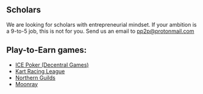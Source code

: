 ## Scholars
    
We are looking for scholars with entrepreneurial mindset.
If your ambition is a 9-to-5 job, this is not for you.
Send us an email to pp2p@protonmail.com



## Play-to-Earn games:

- [ICE Poker (Decentral Games)](https://ice.decentral.games)
- [Kart Racing League](https://kartracingleague.com)
- [Northern Guilds](https://northernguilds.com)
- [Moonray](https://moonray.game)
